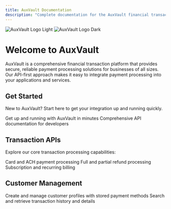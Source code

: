 ```yaml
---
title: AuxVault Documentation
description: "Complete documentation for the AuxVault financial transaction platform"
---
```


<img
  className="block dark:hidden"
  src="/images/Auxpay-Logo.9ef69671.png"
  alt="AuxVault Logo Light"
/>
<img
  className="hidden dark:block"
  src="/images/Auxpay-Logo.9ef69671.png"
  alt="AuxVault Logo Dark"
/>

# Welcome to AuxVault

AuxVault is a comprehensive financial transaction platform that provides secure, reliable payment processing solutions for businesses of all sizes. Our API-first approach makes it easy to integrate payment processing into your applications and services.

## Get Started

New to AuxVault? Start here to get your integration up and running quickly.

<CardGroup cols={2}>
  <Card
    title="Quick Start Guide"
    icon="rocket"
    href="/essentials/quickstart"
  >
    Get up and running with AuxVault in minutes
  </Card>
  <Card
    title="API Reference"
    icon="code"
    href="/api-reference/introduction"
  >
    Comprehensive API documentation for developers
  </Card>
</CardGroup>

## Transaction APIs

Explore our core transaction processing capabilities:

<CardGroup cols={3}>
  <Card
    title="Process Transactions"
    icon="credit-card"
    href="/api-reference#card-transaction"
  >
    Card and ACH payment processing
  </Card>
  <Card
    title="Manage Refunds"
    icon="rotate-left"
    href="/api-reference#refund-transaction"
  >
    Full and partial refund processing
  </Card>
  <Card
    title="Recurring Payments"
    icon="calendar-check"
    href="/api-reference/introduction"
  >
    Subscription and recurring billing
  </Card>
</CardGroup>

## Customer Management

<CardGroup cols={2}>
  <Card
    title="Customer API"
    icon="users"
    href="/api-reference#customer-list"
  >
    Create and manage customer profiles with stored payment methods
  </Card>
  <Card
    title="Transaction Retrieval"
    icon="magnifying-glass"
    href="/api-reference#transaction-list"
  >
    Search and retrieve transaction history and details
  </Card>
</CardGroup>
